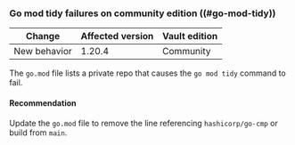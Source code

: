 ### Go mod tidy failures on community edition ((#go-mod-tidy))

<!-- BEGIN: Vault:=v1.20.x -->

| Change       | Affected version | Vault edition
| ------------ | ---------------- | -------------
| New behavior | 1.20.4           | Community

<!-- END: Vault:=v1.20.x -->

The `go.mod` file lists a private repo that causes the `go mod tidy` command to
fail.

#### Recommendation

Update the `go.mod` file to remove the line referencing `hashicorp/go-cmp` or
build from `main`.
